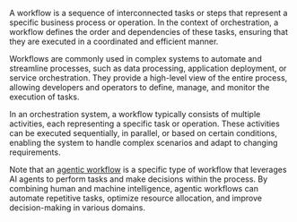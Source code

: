 A workflow is a sequence of interconnected tasks or steps that represent a specific business process or operation. In the context of orchestration, a workflow defines the order and dependencies of these tasks, ensuring that they are executed in a coordinated and efficient manner.

Workflows are commonly used in complex systems to automate and streamline processes, such as data processing, application deployment, or service orchestration. They provide a high-level view of the entire process, allowing developers and operators to define, manage, and monitor the execution of tasks.

In an orchestration system, a workflow typically consists of multiple activities, each representing a specific task or operation. These activities can be executed sequentially, in parallel, or based on certain conditions, enabling the system to handle complex scenarios and adapt to changing requirements.

Note that an [agentic workflow](/glossary/agentic-workflow) is a specific type of workflow that leverages AI agents to perform tasks and make decisions within the process. By combining human and machine intelligence, agentic workflows can automate repetitive tasks, optimize resource allocation, and improve decision-making in various domains.